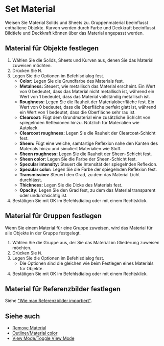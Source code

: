 
# Set Material

<Reference shortcut="M" command="Set Material" button="" />

Weisen Sie Material Solids und Sheets zu. Gruppenmaterial beeinflusst enthaltene Objekte. Kurven werden durch Farbe und Deckkraft beeinflusst. Bildtiefe und Deckkraft können über das Material angepasst werden.

## Material für Objekte festlegen

1. Wählen Sie die Solids, Sheets und Kurven aus, denen Sie das Material zuweisen möchten.
2. Drücken Sie <kbd>M</kbd>.
3. Legen Sie die Optionen im Befehlsdialog fest.
    - **Color:** Legen Sie die Grundfarbe des Materials fest.
    - **Metalness:** Steuert, wie metallisch das Material erscheint. Ein Wert von 0 bedeutet, dass das Material nicht metallisch ist, während ein Wert von 1 bedeutet, dass das Material vollständig metallisch ist.
    - **Roughness:** Legen Sie die Rauheit der Materialoberfläche fest. Ein Wert von 0 bedeutet, dass die Oberfläche perfekt glatt ist, während ein Wert von 1 bedeutet, dass die Oberfläche sehr rau ist.
    - **Clearcoat:** Fügt dem Grundmaterial eine zusätzliche Schicht von spiegelnden Reflexionen hinzu. Nützlich für Materialien wie Autolack.
    - **Clearcoat roughness:** Legen Sie die Rauheit der Clearcoat-Schicht fest.
    - **Sheen:** Fügt eine weiche, samtartige Reflexion nahe den Kanten des Materials hinzu und simuliert Materialien wie Stoff.
    - **Sheen roughness:** Legen Sie die Rauheit der Sheen-Schicht fest.
    - **Sheen color:** Legen Sie die Farbe der Sheen-Schicht fest.
    - **Specular intensity:** Steuert die Intensität der spiegelnden Reflexion.
    - **Specular color:** Legen Sie die Farbe der spiegelnden Reflexion fest.
    - **Transmission:** Steuert den Grad, zu dem das Material Licht durchlässt.
    - **Thickness:** Legen Sie die Dicke des Materials fest.
    - **Opacity:** Legen Sie den Grad fest, zu dem das Material transparent oder undurchsichtig ist.
4. Bestätigen Sie mit OK im Befehlsdialog oder mit einem Rechtsklick.

## Material für Gruppen festlegen

Wenn Sie einem Material für eine Gruppe zuweisen, wird das Material für alle Objekte in der Gruppe festgelegt.

1. Wählen Sie die Gruppe aus, der Sie das Material im Gliederung zuweisen möchten.
2. Drücken Sie <kbd>M</kbd>.
3. Legen Sie die Optionen im Befehlsdialog fest.
    - Die Optionen sind die gleichen wie beim Festlegen eines Materials für Objekte.
4. Bestätigen Sie mit OK im Befehlsdialog oder mit einem Rechtsklick.

## Material für Referenzbilder festlegen

Siehe ["Wie man Referenzbilder importiert"](../start/importing-reference-images).

## Siehe auch
- [Remove Material](./remove-material)
- [Outliner/Material color](../plasticity-essentials/outliner#material-color)
- [View Mode/Toggle View Mode](../plasticity-essentials/view-mode#toggle-view-mode)